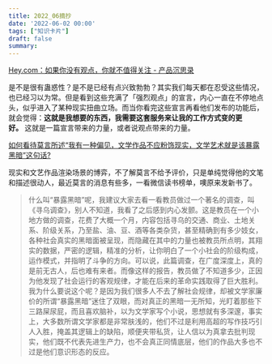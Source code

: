 ```yaml
---
title: 2022_06摘抄
date: '2022-06-02 00:00'
tags: ["知识卡片"]
draft: false
summary: 
---
```

[Hey.com：如果你没有观点，你就不值得关注 - 产品沉思录](https://pmthinking.com/post/263)

是不是很有蛊惑性？是不是已经有点兴致勃勃？其实我们每天都在忍受这些情况，也已经习以为常。但是看到这些充满了「强烈观点」的宣言，内心一直在不停地点头，似乎进入了某种现实扭曲立场。而当你看完这些宣言再看他们发布的功能后，就会觉得：**这就是我想要的东西，我需要这套服务来让我的工作方式变的更好。** 这就是一篇宣言带来的力量，或者说观点带来的力量。

[如何看待莫言所述“我有一种偏见，文学作品不应粉饰现实，文学艺术就是该暴露黑暗”这句话?](https://www.zhihu.com/question/532332332/answer/2527558247?utm_source=wechat_session&utm_medium=social&utm_oi=544910927145914368&utm_content=group1_Answer&utm_campaign=shareopn)

现实和文艺作品渲染场景的博弈，不了解莫言不给予评价，只是单纯觉得他的文笔和描述很动人，最近莫言的消息有些多，一看微信读书榜单，噢原来发新书了。

> 什么叫“暴露黑暗”呢，我建议大家去看一看教员做过一个著名的调查，叫《寻乌调查》，别人不知道，我看了之后感到内心发颤。这是教员在一个小地方做的调查，花费了大概一个月，内容包括寻乌的交通、商业、土地关系、阶级关系，乃至盐、油、豆、酒等各类杂货，甚至精确到有多少妓女，各种社会真实的黑暗面被呈现，而隐藏在其中的力量也被教员所点明，其翔实的数据，严密的逻辑，精准的分析，让你明白了一个小社会的阶级构成，运作模式，并指明了斗争的方向。可以说，此篇调查，在广度深度上，真的是前无古人，后也难有来者。而像这样的报告，教员做了不知道多少，正因为他发现了社会运行的客观规律，才能在后来的革命实践取得了巨大胜利。我为什么要说这个呢？是因为我们很多人不去了解社会规律，却被文学家廉价的所谓“暴露黑暗”迷住了双眼，而对真正的黑暗一无所知，光盯着那些下三路屎尿屁，而且喜欢脑补，以为文学家写个小说，思想就有多深邃，事实上，大多数所谓文学家都是非常肤浅的，他们不过是利用高超的写作技巧引人入胜，掩盖其逻辑上的缺陷，顺便夹带私货，让人信以为真拿去批判现实，他们既不代表先进生产力，也不会真正同情底层，他们的作品大多也不过是他们意识形态的反应。

